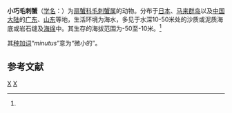 {{Speciesbox
| genus = Pilumnus
| species = minutus
| authority = (de Haan, 1835)<ref name='id11834'>{{cite web| url =http://www.bioinfo.cn/db05/BjdwSpecies.php?action=view&id=11834| title =小巧毛刺蟹| work =《中国动物物种编目数据库》| publisher =中国科学院微生物研究所| author =中国科学院动物研究所| accessdate =2009-04-28| deadurl =yes| archiveurl =https://web.archive.org/web/20160305103600/http://www.bioinfo.cn/db05/BjdwSpecies.php?action=view&id=11834| archivedate =2016-03-05}}</ref>
}}

'''小巧毛刺蟹'''（[[学名|学名]]：{{lang|la|''Pilumnus minutus''}}）为[[扇蟹科|扇蟹科]][[毛刺蟹属|毛刺蟹属]]的动物。分布于[[日本|日本]]、[[马来群岛|马来群岛]]以及[[中国大陆|中国大陆]]的[[广东|广东]]、[[山东|山东]]等地，生活环境为海水，多见于水深10-50米处的沙质或泥质海底或岩石缝及[[海绵|海绵]]中。其生存的海拔范围为-50至-10米。<ref name='id11834'/>

其[[种加词|种加词]]“''minutus''”意为“微小的”。

== 参考文献 ==
{{reflist}}

{{Taxonbar|from=Q14106418}}

[[Category:毛刺蟹属|X]]
[[Category:_1835年描述的动物|X]]


{{螃蟹小作品}}